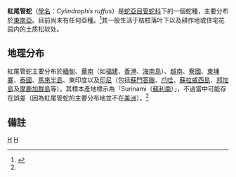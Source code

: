 {{Speciesbox 
| taxon = Cylindrophis ruffus
| authority = Laurenti，1768
| synonyms = * ''Anguis ruffa'' - Laurenti，1768
* ''Anguis'' ''rufus'' - Gmelin，1788
* ''Anguis'' ''striatus'' - Gmelin，1788
* ''Eryx rufus'' - Daudin，1803
* ''Tortrix'' ''rufa'' - Merrem，1820
* ''Scytale'' ''Schuechzeri'' - Merrem，1820
* ''Aguis'' (''Elysia'') ''rufus'' - Hemprich，1820
* ''Ilysia rufa'' - Lichtenstein，1823
* ''Cylindrophis resplendens'' - Wagler，1828
* ''Tortrix'' ''rufus'' - Gray，1831
* ''Cylindrophis rufa'' - Gray，1842
* ''Cylindrophis rufus'' - Cantor，1847
* ''Anguis rubra'' - Gray，1849
* ''Anguis rufa'' Var. ''Javanica'' - Gray，1849
* ''Cylindrophis rufus'' - Boulenger，1893
* ''Cylindrophis rufus rufus'' - M.A. Smith，1943
* ''Cylindrophis rufus burmanus'' - M.A. Smith，1943
* ''Cylindrophis rufus'' - Campden-Main，1970<ref name="McD99">McDiarmid RW、Campbell JA、Touré T：《Snake Species of the World: A Taxonomic and Geographic Reference, vol. 1》頁511，Herpetologists' League，1999年。ISBN 1-893777-00-6</ref>}}

'''紅尾管蛇'''（[[學名|學名]]：''Cylindrophis ruffus''）是[[蛇亞目|蛇亞目]][[管蛇科|管蛇科]]下的一個蛇種，主要分布於[[東南亞|東南亞]]。目前尚未有任何亞種。<ref name="ITIS">{{ITIS|ID=634762|taxon=''Cylindrophis ruffus''|year=2007|date=17 August}}</ref>其一般生活于枯枝落叶下以及耕作地或住宅花园内的土质松软处。

==地理分布==
紅尾管蛇主要分布於[[緬甸|緬甸]]、[[中國|華南]]（如[[福建|福建]]、[[香港|香港]]、[[海南島|海南島]]）、[[越南|越南]]、[[寮國|寮國]]、[[柬埔寨|柬埔寨]]、[[泰國|泰國]]、[[馬來半島|馬來半島]]、東印度以及[[印尼|印尼]]（包括[[蘇門答臘|蘇門答臘]]、[[爪哇|爪哇]]、[[蘇拉威西島|蘇拉威西島]]、[[邦加島|邦加島]]及[[摩鹿加群島|摩鹿加群島]]等）。其標本產地標示為「Surinami（[[蘇利南|蘇利南]]）」，不過當中可能存在誤差（因為紅尾管蛇的主要分布地並不在[[美洲|美洲]]）。<ref name="McD99"/>

==備註==
{{reflist}}

{{Taxonbar}}

[[Category:1768年描述的动物|H]]
[[Category:管蛇科|H]]